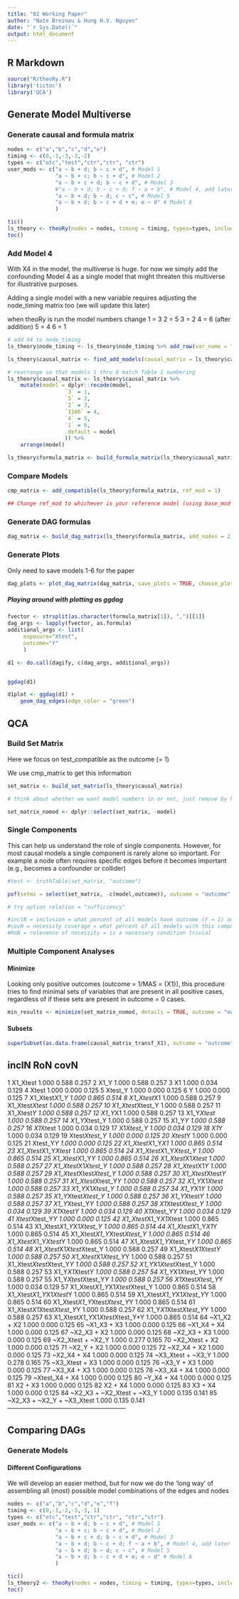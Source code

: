 ```yaml
---
title: "02 Working Paper"
author: "Nate Breznau & Hung H.V. Nguyen"
date: "`r Sys.Date()`"
output: html_document
---
```


## R Markdown

```r

source("R/theoRy.R")
library('tictoc')
library('QCA')

```

## Generate Model Multiverse

### Generate causal and formula matrix

```r
nodes <- c("a","b","c","d","e")
timing <- c(0,-1,-3,-3,-2)
types <- c("otc","test","ctr","ctr", "ctr")
user_mods <- c("a ~ b + d; b ~ c + d", # Model 1
               "a ~ b + c; b ~ c + d", # Model 2
               "a ~ b + c + d; b ~ c + d", # Model 3
               #"a ~ b + d; b ~ c + d; f ~ a + b", # Model 4, add later
               "a ~ b + d; b ~ d; c ~ c", # Model 5
               "a ~ b + d; b ~ c + d + e; e ~ d" # Model 6
               )

tic()
ls_theory <- theoRy(nodes = nodes, timing = timing, types=types, include_subsets = TRUE, user_mods=user_mods)
toc()
```

### Add Model 4

With X4 in the model, the multiverse is huge. for now we simply add the confounding Model 4 as a single model that might threaten this multiverse for illustrative purposes.

Adding a single model with a new variable requires adjusting the node_timing matrix too (we will update this later)

when theoRy is run the model numbers change
1 = 3
2 = 5
3 = 2
4 = 6 (after addition)
5 = 4
6 = 1

```r
# add X4 to node_timing
ls_theory$node_timing <- ls_theory$node_timing %>% add_row(var_name = "f", timing = 1, type = "ctr", node_name = "X4")

ls_theory$causal_matrix <- find_add_models(causal_matrix = ls_theory$causal_matrix, node_timing = ls_theory$node_timing, user_mods = c("a ~ b + d; b ~ c + d; f ~ a + b"))

# rearrange so that models 1 thru 6 match Table 1 numbering
ls_theory$causal_matrix <- ls_theory$causal_matrix %>%
    mutate(model = dplyr::recode(model,
                  `3` = 1,
                  `5` = 2,
                  `2` = 3,
                  `1166` = 4,
                  `4` = 5,
                  `1` = 6,
                  .default = model
                  )) %>%
    arrange(model)

ls_theory$formula_matrix <- build_formula_matrix(ls_theory$causal_matrix)

```
### Compare Models

```r
cmp_matrix <- add_compatible(ls_theory$formula_matrix, ref_mod = 1) 

## Change ref_mod to whichever is your reference model (using base_mod and model variable in the formula matrix)
```



### Generate DAG formulas

```r

dag_matrix <- build_dag_matrix(ls_theory$formula_matrix, add_nodes = 2)

```

### Generate Plots

Only need to save models 1-6 for the paper

```r
dag_plots <- plot_dag_matrix(dag_matrix, save_plots = TRUE, choose_plots = c(2,6,8,18,33,34), title_labels = c(3,1,5,2,4,6))


```




##### Playing around with plotting as ggdag

```r

fvector <- strsplit(as.character(formula_matrix[1]), ",")[[1]]
dag_args <- lapply(fvector, as.formula)
additional_args <- list(
     exposure="Xtest",
     outcome="Y"
     )

d1 <- do.call(dagify, c(dag_args, additional_args))


ggdag(d1)

d1plot <- ggdag(d1) +
    geom_dag_edges(edge_color = "green")

```


## QCA

### Build Set Matrix

Here we focus on test_compatible as the outcome (= 1)

We use cmp_matrix to get this information

```r
set_matrix <- build_set_matrix(ls_theory$causal_matrix)

# think about whether we want model numbers in or not, just remove by hand here

set_matrix_nomod <- dplyr::select(set_matrix, -model)
```




### Single Components

This can help us understand the role of single components. However, for most causal models a single component is rarely alone so important. For example a node often requires specific edges before it becomes important (e.g., becomes a confounder or collider)

```r
#test <- truthTable(set_matrix, "outcome")

pof(setms = select(set_matrix, -c(model,outcome)), outcome = "outcome", data = set_matrix)

# try option relation = "sufficiency"

#inclN = inclusion = what percent of all models have outcome (Y = 1) and this component (X = 1)
#covN = necessity coverage = what percent of all models with this component (X = 1) have the outcome (Y = 1)
#RoN = relevence of necessity = is a necessary condition trivial
```


### Multiple Component Analyses

#### Minimize

Looking only positive outcomes (outcome = 1/MAS = {X1}), this procedure tries to find minimal sets of variables that are present in all positive cases, regardless of if these sets are present in outcome = 0 cases.

```r

min_results <- minimize(set_matrix_nomod, details = TRUE, outcome = "outcome")

```


#### Subsets

```r
superSubset(as.data.frame(causal_matrix_transf_X1), outcome = "outcome")
```

                                      inclN   RoN   covN  
--------------------------------------------------------- 
 1  X1_Xtest                          1.000  0.588  0.257 
 2  X1_Y                              1.000  0.588  0.257 
 3  X1                                1.000  0.034  0.129 
 4  Xtest                             1.000  0.000  0.125 
 5  Xtest_Y                           1.000  0.000  0.125 
 6  Y                                 1.000  0.000  0.125 
 7  X1_Xtest*X1_Y                     1.000  0.865  0.514 
 8  X1_Xtest*X1                       1.000  0.588  0.257 
 9  X1_Xtest*Xtest                    1.000  0.588  0.257 
10  X1_Xtest*Xtest_Y                  1.000  0.588  0.257 
11  X1_Xtest*Y                        1.000  0.588  0.257 
12  X1_Y*X1                           1.000  0.588  0.257 
13  X1_Y*Xtest                        1.000  0.588  0.257 
14  X1_Y*Xtest_Y                      1.000  0.588  0.257 
15  X1_Y*Y                            1.000  0.588  0.257 
16  X1*Xtest                          1.000  0.034  0.129 
17  X1*Xtest_Y                        1.000  0.034  0.129 
18  X1*Y                              1.000  0.034  0.129 
19  Xtest*Xtest_Y                     1.000  0.000  0.125 
20  Xtest*Y                           1.000  0.000  0.125 
21  Xtest_Y*Y                         1.000  0.000  0.125 
22  X1_Xtest*X1_Y*X1                  1.000  0.865  0.514 
23  X1_Xtest*X1_Y*Xtest               1.000  0.865  0.514 
24  X1_Xtest*X1_Y*Xtest_Y             1.000  0.865  0.514 
25  X1_Xtest*X1_Y*Y                   1.000  0.865  0.514 
26  X1_Xtest*X1*Xtest                 1.000  0.588  0.257 
27  X1_Xtest*X1*Xtest_Y               1.000  0.588  0.257 
28  X1_Xtest*X1*Y                     1.000  0.588  0.257 
29  X1_Xtest*Xtest*Xtest_Y            1.000  0.588  0.257 
30  X1_Xtest*Xtest*Y                  1.000  0.588  0.257 
31  X1_Xtest*Xtest_Y*Y                1.000  0.588  0.257 
32  X1_Y*X1*Xtest                     1.000  0.588  0.257 
33  X1_Y*X1*Xtest_Y                   1.000  0.588  0.257 
34  X1_Y*X1*Y                         1.000  0.588  0.257 
35  X1_Y*Xtest*Xtest_Y                1.000  0.588  0.257 
36  X1_Y*Xtest*Y                      1.000  0.588  0.257 
37  X1_Y*Xtest_Y*Y                    1.000  0.588  0.257 
38  X1*Xtest*Xtest_Y                  1.000  0.034  0.129 
39  X1*Xtest*Y                        1.000  0.034  0.129 
40  X1*Xtest_Y*Y                      1.000  0.034  0.129 
41  Xtest*Xtest_Y*Y                   1.000  0.000  0.125 
42  X1_Xtest*X1_Y*X1*Xtest            1.000  0.865  0.514 
43  X1_Xtest*X1_Y*X1*Xtest_Y          1.000  0.865  0.514 
44  X1_Xtest*X1_Y*X1*Y                1.000  0.865  0.514 
45  X1_Xtest*X1_Y*Xtest*Xtest_Y       1.000  0.865  0.514 
46  X1_Xtest*X1_Y*Xtest*Y             1.000  0.865  0.514 
47  X1_Xtest*X1_Y*Xtest_Y*Y           1.000  0.865  0.514 
48  X1_Xtest*X1*Xtest*Xtest_Y         1.000  0.588  0.257 
49  X1_Xtest*X1*Xtest*Y               1.000  0.588  0.257 
50  X1_Xtest*X1*Xtest_Y*Y             1.000  0.588  0.257 
51  X1_Xtest*Xtest*Xtest_Y*Y          1.000  0.588  0.257 
52  X1_Y*X1*Xtest*Xtest_Y             1.000  0.588  0.257 
53  X1_Y*X1*Xtest*Y                   1.000  0.588  0.257 
54  X1_Y*X1*Xtest_Y*Y                 1.000  0.588  0.257 
55  X1_Y*Xtest*Xtest_Y*Y              1.000  0.588  0.257 
56  X1*Xtest*Xtest_Y*Y                1.000  0.034  0.129 
57  X1_Xtest*X1_Y*X1*Xtest*Xtest_Y    1.000  0.865  0.514 
58  X1_Xtest*X1_Y*X1*Xtest*Y          1.000  0.865  0.514 
59  X1_Xtest*X1_Y*X1*Xtest_Y*Y        1.000  0.865  0.514 
60  X1_Xtest*X1_Y*Xtest*Xtest_Y*Y     1.000  0.865  0.514 
61  X1_Xtest*X1*Xtest*Xtest_Y*Y       1.000  0.588  0.257 
62  X1_Y*X1*Xtest*Xtest_Y*Y           1.000  0.588  0.257 
63  X1_Xtest*X1_Y*X1*Xtest*Xtest_Y*Y  1.000  0.865  0.514 
64  ~X1_X2 + X2                       1.000  0.000  0.125 
65  ~X1_X3 + X3                       1.000  0.000  0.125 
66  ~X1_X4 + X4                       1.000  0.000  0.125 
67  ~X2_X3 + X2                       1.000  0.000  0.125 
68  ~X2_X3 + X3                       1.000  0.000  0.125 
69  ~X2_Xtest + ~X2_Y                 1.000  0.277  0.165 
70  ~X2_Xtest + X2                    1.000  0.000  0.125 
71  ~X2_Y + X2                        1.000  0.000  0.125 
72  ~X2_X4 + X2                       1.000  0.000  0.125 
73  ~X2_X4 + X4                       1.000  0.000  0.125 
74  ~X3_Xtest + ~X3_Y                 1.000  0.278  0.165 
75  ~X3_Xtest + X3                    1.000  0.000  0.125 
76  ~X3_Y + X3                        1.000  0.000  0.125 
77  ~X3_X4 + X3                       1.000  0.000  0.125 
78  ~X3_X4 + X4                       1.000  0.000  0.125 
79  ~Xtest_X4 + X4                    1.000  0.000  0.125 
80  ~Y_X4 + X4                        1.000  0.000  0.125 
81  X2 + X3                           1.000  0.000  0.125 
82  X2 + X4                           1.000  0.000  0.125 
83  X3 + X4                           1.000  0.000  0.125 
84  ~X2_X3 + ~X2_Xtest + ~X3_Y        1.000  0.135  0.141 
85  ~X2_X3 + ~X2_Y + ~X3_Xtest        1.000  0.135  0.141 
--------------------------------------------------------- 


## Comparing DAGs

### Generate Models

#### Different Configurations

We will develop an easier method, but for now we do the 'long way' of assembling all (most) possible model combinations of the edges and nodes

```r
nodes <- c("a","b","c","d","e","f")
timing <- c(0,-1,-2,-3,-3, 1)
types <- c("otc","test","ctr","ctr", "ctr","ctr")
user_mods <- c("a ~ b + d; b ~ c + d", # Model 1
               "a ~ b + c; b ~ c + d", # Model 2
               "a ~ b + c + d; b ~ c + d", # Model 3
               "a ~ b + d; b ~ c + d; f ~ a + b", # Model 4, add later
               "a ~ b + d; b ~ d; c ~ c", # Model 5
               "a ~ b + d; b ~ c + d + e; e ~ d" # Model 6
               )

tic()
ls_theory2 <- theoRy(nodes = nodes, timing = timing, types=types, include_subsets = TRUE, user_mods=user_mods)
toc()
```

